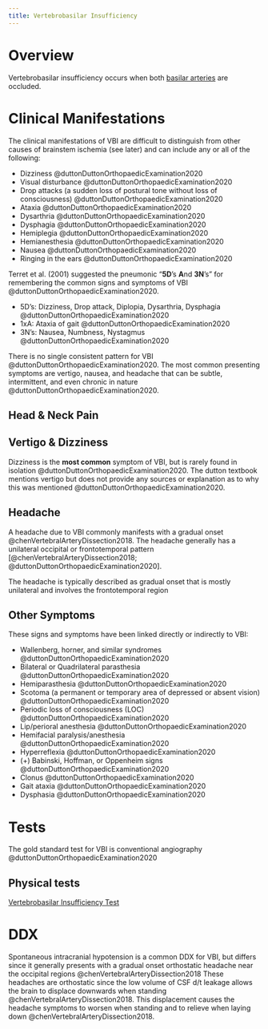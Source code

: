 ```yaml
---
title: Vertebrobasilar Insufficiency 
---
```


# Overview

Vertebrobasilar insufficiency occurs when both [basilar arteries]({{< var ref-basilar-artery.path >}}) are occluded.

# Clinical Manifestations 

The clinical manifestations of VBI are difficult to distinguish from other causes of brainstem ischemia (see later) and can include any or all of the following: 

- Dizziness @duttonDuttonOrthopaedicExamination2020
- Visual disturbance @duttonDuttonOrthopaedicExamination2020
- Drop attacks (a sudden loss of postural tone without loss of consciousness) @duttonDuttonOrthopaedicExamination2020
- Ataxia @duttonDuttonOrthopaedicExamination2020
- Dysarthria @duttonDuttonOrthopaedicExamination2020
- Dysphagia @duttonDuttonOrthopaedicExamination2020
- Hemiplegia @duttonDuttonOrthopaedicExamination2020
- Hemianesthesia @duttonDuttonOrthopaedicExamination2020
- Nausea @duttonDuttonOrthopaedicExamination2020
- Ringing in the ears @duttonDuttonOrthopaedicExamination2020

:::{.callout-note}
Terret et al. (2001) suggested the pneumonic "**5D**'s **A**nd **3N**'s" for remembering the common signs and symptoms of VBI @duttonDuttonOrthopaedicExamination2020. 

- 5D's: Dizziness, Drop attack, Diplopia, Dysarthria, Dysphagia @duttonDuttonOrthopaedicExamination2020
- 1xA: Ataxia of gait @duttonDuttonOrthopaedicExamination2020
- 3N's: Nausea, Numbness, Nystagmus @duttonDuttonOrthopaedicExamination2020
:::

There is no single consistent pattern for VBI @duttonDuttonOrthopaedicExamination2020.
The most common presenting symptoms are vertigo, nausea, and headache that can be subtle, intermittent, and even chronic in nature @duttonDuttonOrthopaedicExamination2020.

## Head & Neck Pain


## Vertigo & Dizziness
Dizziness is the **most common** symptom of VBI, but is rarely found in isolation @duttonDuttonOrthopaedicExamination2020.
The dutton textbook mentions vertigo but does not provide any sources or explanation as to why this was mentioned @duttonDuttonOrthopaedicExamination2020.

## Headache
A headache due to VBI commonly manifests with a gradual onset @chenVertebralArteryDissection2018. The headache generally has a unilateral occipital or frontotemporal pattern [@chenVertebralArteryDissection2018; @duttonDuttonOrthopaedicExamination2020].

The headache is typically described as gradual onset that is mostly unilateral and involves the frontotemporal region

## Other Symptoms 
These signs and symptoms have been linked directly or indirectly to VBI:

- Wallenberg, horner, and similar syndromes @duttonDuttonOrthopaedicExamination2020
- Bilateral or Quadrilateral parasthesia @duttonDuttonOrthopaedicExamination2020
- Hemiparasthesia @duttonDuttonOrthopaedicExamination2020
- Scotoma (a permanent or temporary area of depressed or absent vision) @duttonDuttonOrthopaedicExamination2020
- Periodic loss of consciousness (LOC) @duttonDuttonOrthopaedicExamination2020
- Lip/perioral anesthesia @duttonDuttonOrthopaedicExamination2020
- Hemifacial paralysis/anesthesia @duttonDuttonOrthopaedicExamination2020
- Hyperreflexia @duttonDuttonOrthopaedicExamination2020
- (+) Babinski, Hoffman, or Oppenheim signs @duttonDuttonOrthopaedicExamination2020
- Clonus @duttonDuttonOrthopaedicExamination2020
- Gait ataxia @duttonDuttonOrthopaedicExamination2020
- Dysphasia @duttonDuttonOrthopaedicExamination2020


# Tests 
The gold standard test for VBI is conventional angiography @duttonDuttonOrthopaedicExamination2020

## Physical tests
[Vertebrobasilar Insufficiency Test]({{< var ref-VBI-vertebrobasilar-insufficiency-test.path >}})


# DDX 
Spontaneous intracranial hypotension is a common DDX for VBI, but differs since it generally presents with a gradual onset orthostatic headache near the occipital regions @chenVertebralArteryDissection2018
These headaches are orthostatic since the low volume of CSF d/t leakage allows the brain to displace downwards when standing @chenVertebralArteryDissection2018.
This displacement causes the headache symptoms to worsen when standing and to relieve when laying down @chenVertebralArteryDissection2018.